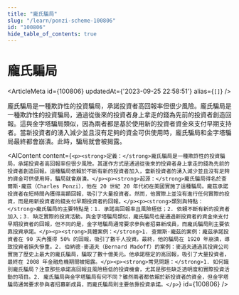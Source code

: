```yaml
---
title: "龐氏騙局"
slug: "/learn/ponzi-scheme-100806"
id: "100806"
hide_table_of_contents: true
---
```



# 龐氏騙局

<ArticleMeta id={100806} updatedAt={'2023-09-25 22:58:51'} alias={`[]`} />
<div className='border-solid border-b border-t-0 my-4 border-[var(--ifm-color-gray-300)]' />

龐氏騙局是一種欺詐性的投資騙局，承諾投資者高回報率但很少風險。龐氏騙局是一種欺詐性的投資騙局，通過從後來的投資者身上拿走的錢為先前的投資者創造回報。這與金字塔騙局類似，因為兩者都是基於使用新的投資者資金來支付早期支持者。當新投資者的湧入減少並且沒有足夠的資金可供使用時，龐氏騙局和金字塔騙局最終都會崩潰。此時，騙局就會被揭露。

<AIContent content={`<p><strong>定義：</strong>龐氏騙局是一種欺詐性的投資騙局，承諾投資者高回報率但很少風險。其運作方式是通過從後來的投資者身上拿走的錢為先前的投資者創造回報。這種騙局依賴於不斷有新的投資者加入，當新投資者的湧入減少並且沒有足夠的資金可供使用時，騙局就會崩潰。</p><p><strong>起源：</strong>龐氏騙局得名於查爾斯·龐茲（Charles Ponzi），他在 20 世紀 20 年代初在美國實施了這種騙局。龐茲承諾投資者在短時間內獲得高額回報，吸引了大量投資者。然而，他實際上並沒有進行任何實際的投資，而是用新投資者的錢支付早期投資者的回報。</p><p><strong>類別與特點：</strong>龐氏騙局的主要特點是：1. 承諾高回報率且風險極低；2. 依賴不斷有新的投資者加入；3. 缺乏實際的投資活動。與金字塔騙局類似，龐氏騙局也是通過新投資者的資金來支付早期投資者的回報，但不同的是，金字塔騙局通常要求參與者招募新成員，而龐氏騙局則主要依靠投資承諾。</p><p><strong>具體案例：</strong>1. 查爾斯·龐茲的案例：龐茲承諾投資者在 90 天內獲得 50% 的回報，吸引了數千人投資。最終，他的騙局在 1920 年崩潰，導致投資者損失慘重。2. 伯納德·麥道夫（Bernard Madoff）的案例：麥道夫通過其投資公司實施了歷史上最大的龐氏騙局，騙取了數十億美元。他承諾穩定的高回報，吸引了大量投資者，最終在 2008 年金融危機期間被揭露。</p><p><strong>常見問題：</strong>1. 如何識別龐氏騙局？注意那些承諾高回報且風險極低的投資機會，尤其是那些缺乏透明度和實際投資活動的項目。2. 龐氏騙局與金字塔騙局有何不同？雖然兩者都依賴於新投資者的資金，但金字塔騙局通常要求參與者招募新成員，而龐氏騙局則主要依靠投資承諾。</p>`} id={100806} />
